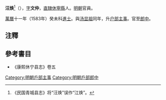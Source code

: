'''汪焕'''<ref>《民国青城县志》将“汪焕”误作“江焕”。</ref>（{{bd|?||?|}}），[[表字|字]]'''文仲'''，[[南直隶|直隸]][[休寧縣|休寧縣]]人。[[明朝|明朝]]官員。

[[萬曆|萬曆]]十一年（1583年）癸未科[[進士|進士]]。與[[汤显祖|汤显祖]]同年，升[[户部|户部]][[主事|主事]]。官至[[郎中|郎中]]。

== 注釋 ==
{{reflist}}

== 參考書目==
*《康熙休宁县志》卷五

{{萬曆十一年癸未科殿試金榜}}
{{DEFAULTSORT:Wang汪}}
[[Category:明朝戶部主事|Category:明朝戶部主事]]
[[Category:明朝戶部郎中|Category:明朝戶部郎中]]